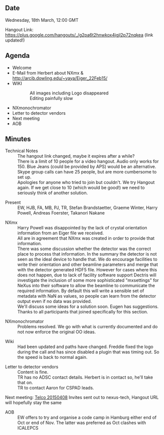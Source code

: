 ==Date==

Wednesday, 18th March, 12:00 GMT

Hangout Link: https://plus.google.com/hangouts/_/g2pa6t2hnwkox4jgjl2p72nqkea (link updated!)

==Agenda==

* Welcome
* E-Mail from Herbert about NXmx & http://arcib.dowling.edu/~yaya/Eiger_22Feb15/
* WIKI 
:: All images including Logo disappeared
:: Editing painfully slow
* NXmonochromator
* Letter to detector vendors
* Next meeting
* AOB

==Minutes==
; Technical Notes
: The hangout link changed, maybe it expires after a while?
: There is a limit of 10 people for a video hangout. Audio only works for 150. Blue Jeans (could be provided by APS) would be an alternative. Skype group calls can have 25 people, but are more cumbersome to set up. 
: Apologies for anyone who tried to join but couldn't. We try Hangout again. If we get close to 10 (which would be good!) we need to seriously think of another solution.

;Present
: EW, HJB, FA, MB, PJ, TR, Stefan Brandstaetter, Graeme Winter, Harry Powell, Andreas Foerster, Takanori Nakane

;NXmx
: Harry Powell was disappointed by the lack of crystal orientation information from an Eiger file we received. 
: All are in agreement that NXmx was created in order to provide that information.
: There was some discussion whether the detector was the correct place to process that information. In the summary the detector is not seen as the ideal device to handle that. We do encourage facilities to write their orientation and other beamline parameters and merge that with the detector generated HDF5 file. However for cases where this does not happen, due to lack of facility software support Dectris will investigate the inclusion of some more sophisticated "mxsettings" for NeXus into their software to allow the beamline to communicate the required information. By default this will write a sensible set of metadata with NaN as values, so people can learn from the detector output even if no data was provided.
: We'll discuss some ideas for a solution soon. Eugen has suggestions.
: Thanks to all participants that joined specifically for this section.

;NXmonochromator
: Problems resolved. We go with what is currently documented and do not now enforce the original OO ideas.

; Wiki
: Had been updated and paths have changed. Freddie fixed the logo during the call and has since disabled a plugin that was timing out. So the speed is back to normal again.

; Letter to detector vendors
: Content is fine.
: TR has no ADSC contact details. Herbert is in contact so, he'll take that on.
: TR to contact Aaron for CSPAD leads.

;Next meeting: [[Telco 20150408]] Invites sent out to nexus-tech, Hangout URL will hopefully stay the same

; AOB
: EW offers to try and organise a code camp in Hamburg either end of Oct or end of Nov. The latter was preferred as Oct clashes with ICALEPCS